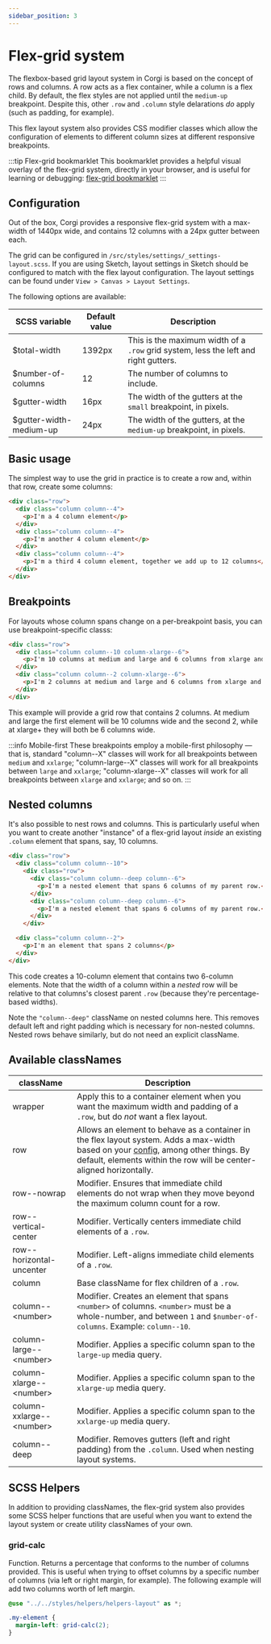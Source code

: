 ```yaml
---
sidebar_position: 3
---
```




# Flex-grid system

The flexbox-based grid layout system in Corgi is based on the concept of rows and columns. A row acts as a flex container, while a column is a flex child. By default, the flex styles are not applied until the `medium-up` breakpoint. Despite this, other `.row` and `.column` style delarations _do_ apply (such as padding, for example).

This flex layout system also provides CSS modifier classes which allow the configuration of elements to different column sizes at different responsive breakpoints.

:::tip Flex-grid bookmarklet
This bookmarklet provides a helpful visual overlay of the flex-grid system, directly in your browser, and is useful for learning or debugging: <a href="https://codepen.io/team/wtc/pen/BEjzmW" target="_blank" rel="noreferrer noopener">flex-grid bookmarklet</a>
:::


## Configuration

Out of the box, Corgi provides a responsive flex-grid system with a max-width of 1440px wide, and contains 12 columns with a 24px gutter between each.

The grid can be configured in `/src/styles/settings/_settings-layout.scss`. If you are using Sketch, layout settings in Sketch should be configured to match with the flex layout configuration. The layout settings can be found under `View > Canvas > Layout Settings`.

The following options are available:

| SCSS variable             | Default value | Description |
| -------------             | ------------- | ----------- |
| $total-width              | 1392px        | This is the maximum width of a `.row` grid system, less the left and right gutters. |
| $number-of-columns        | 12            | The number of columns to include. |
| $gutter-width             | 16px          | The width of the gutters at the `small` breakpoint, in pixels. |
| $gutter-width-medium-up   | 24px          | The width of the gutters, at the `medium-up` breakpoint, in pixels. |

## Basic usage

The simplest way to use the grid in practice is to create a row and, within that row, create some columns:

<Tabs>
<TabItem value="code" label="Code">

```html
<div class="row">
  <div class="column column--4">
    <p>I'm a 4 column element</p>
  </div>
  <div class="column column--4">
    <p>I'm another 4 column element</p>
  </div>
  <div class="column column--4">
    <p>I'm a third 4 column element, together we add up to 12 columns</p>
  </div>
</div>
```

</TabItem>
<TabItem value="demo" label="Demo">

  <Example1 />
  
</TabItem>
</Tabs>

## Breakpoints

For layouts whose column spans change on a per-breakpoint basis, you can use breakpoint-specific classs:

<Tabs>
<TabItem value="code" label="Code">

```html
<div class="row">
  <div class="column column--10 column-xlarge--6">
    <p>I'm 10 columns at medium and large and 6 columns from xlarge and up</p>
  </div>
  <div class="column column--2 column-xlarge--6">
    <p>I'm 2 columns at medium and large and 6 columns from xlarge and up</p>
  </div>
</div>
```

</TabItem>
<TabItem value="demo" label="Demo">

  <Example2 />
  
</TabItem>
</Tabs>

This example will provide a grid row that contains 2 columns. At medium and large the first element will be 10 columns wide and the second 2, while at xlarge+ they will both be 6 columns wide.

:::info Mobile-first
These breakpoints employ a mobile-first philosophy — that is, standard "column--X" classes will work for all breakpoints between `medium` and `xxlarge`; "column-large--X" classes will work for all breakpoints between `large` and `xxlarge`; "column-xlarge--X" classes will work for all breakpoints between `xlarge` and `xxlarge`; and so on.
:::

## Nested columns

It's also possible to nest rows and columns. This is particularly useful when you want to create another "instance" of a flex-grid layout _inside_ an existing `.column` element that spans, say, 10 columns.

<Tabs>
<TabItem value="code" label="Code">

```html
<div class="row">
  <div class="column column--10">
    <div class="row">
      <div class="column column--deep column--6">
        <p>I'm a nested element that spans 6 columns of my parent row.</p>
      </div>
      <div class="column column--deep column--6">
        <p>I'm a nested element that spans 6 columns of my parent row.</p>
      </div>
    </div>

  <div class="column column--2">
    <p>I'm an element that spans 2 columns</p>
  </div>
</div>
```

</TabItem>
<TabItem value="demo" label="Demo">

  <Example4 />
  
</TabItem>
</Tabs>

This code creates a 10-column element that contains two 6-column elements. Note that the width of a column within a _nested_ row will be relative to that columns's closest parent `.row` (because they're percentage-based widths).

Note the `"column--deep"` className on nested columns here. This removes default left and right padding which is necessary for non-nested columns. Nested rows behave similarly, but do not need an explicit className.

## Available classNames

| className                       | Description |
| ------------------------------- | ----------- |
| wrapper                         | Apply this to a container element when you want the maximum width and padding of a `.row`, but do _not_ want a flex layout. |
| row                             | Allows an element to behave as a container in the flex layout system. Adds a max-width based on your [config](#configuration), among other things. By default, elements within the row will be center-aligned horizontally. |
| row--nowrap                     | Modifier. Ensures that immediate child elements do not wrap when they move beyond the maximum column count for a row. |
| row--vertical-center            | Modifier. Vertically centers immediate child elements of a `.row`. |
| row--horizontal-uncenter        | Modifier. Left-aligns immediate child elements of a `.row`. |
| column                          | Base className for flex children of a `.row`. |
| column--&lt;number&gt;          | Modifier. Creates an element that spans `<number>` of columns. `<number>` must be a whole-number, and between `1` and `$number-of-columns`. Example: `column--10`. |
| column-large--&lt;number&gt;    | Modifier. Applies a specific column span to the `large-up` media query. |
| column-xlarge--&lt;number&gt;   | Modifier. Applies a specific column span to the `xlarge-up` media query. |
| column-xxlarge--&lt;number&gt;  | Modifier. Applies a specific column span to the `xxlarge-up` media query. |
| column--deep                    | Modifier. Removes gutters (left and right padding) from the `.column`. Used when nesting layout systems. |

## SCSS Helpers
In addition to providing classNames, the flex-grid system also provides some SCSS helper functions that are useful when you want to extend the layout system or create utility classNames of your own.

### grid-calc
Function. Returns a percentage that conforms to the number of columns provided. This is useful when trying to offset columns by a specific number of columns (via left or right margin, for example). The following example will add two columns worth of left margin.
```scss title="grid-calc example"
@use "../../styles/helpers/helpers-layout" as *;

.my-element {
  margin-left: grid-calc(2);
}
```